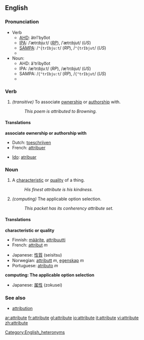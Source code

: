 ==English==

===Pronunciation===
*Verb
**[[AHD]]: ătrĭ'byo͞ot
**[[IPA]]: /ˈætrɪbjuːt/ (''[[RP]]''), /ˈætrɪbjut/ (''US'')
**[[SAMPA]]: /<tt>"{trIbju:t</tt>/ (''RP''), /<tt>"{trIbjut</tt>/ (''US'')
**{{audio|en-us-attribute-verb.ogg|Audio (US)}}
*Noun:
**AHD: ă'trĭbyo͞ot
**IPA: /æˈtrɪbjuːt/ (''RP''), /æˈtrɪbjut/ (''US'')
**SAMPA: /<tt>{"trIbju:t</tt>/ (''RP''), /<tt>{"trIbjut</tt>/ (''US'')
**{{audio|en-us-attribute-noun.ogg|Audio (US)}}

===Verb===
{{en-verb|attribut|ing}}

# ''(transitive)'' To associate [[ownership]] or [[authorship]] with.
#: ''This poem is attributed to Browning.''

====Translations====
'''associate ownership or authorship with'''
{{top}}
*Dutch: [[toeschrijven]]
*French: [[attribuer]]
{{mid}}
*[[Ido]]: [[atribuar]]
{{bottom}}

===Noun===
{{en-noun-reg}}

# A [[characteristic]] or [[quality]] of a thing.
#: ''His finest attribute is his kindness.''
# ''(computing)'' The applicable option selection.
#: ''This packet has its conherency attribute set.''

====Translations====
'''characteristic or quality'''
{{top}}
*Finnish: [[määrite]], [[attribuutti]]
*French: [[attribut]] ''m''
{{mid}}
*Japanese: [[性質]] (seisitsu)
*Norwegian: [[attributt]] ''m'', [[egenskap]] ''m''
*Portuguese: [[atributo]] ''m''
{{bottom}}

'''computing: The applicable option selection'''
{{top}}
{{mid}}
*Japanese: [[属性]] (zokusei)
{{bottom}}

===See also===
*[[attribution]]

[[Category:English_heteronyms]]

[[ar:attribute]]
[[fr:attribute]]
[[gl:attribute]]
[[io:attribute]]
[[it:attribute]]
[[vi:attribute]]
[[zh:attribute]]